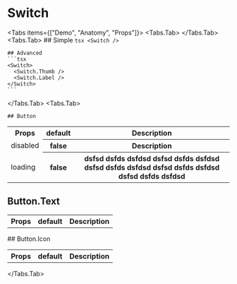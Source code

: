 
# Switch

<Tabs items={["Demo", "Anatomy", "Props"]}>
  <Tabs.Tab>
    <CodeDemo />
  </Tabs.Tab>
  <Tabs.Tab>
    ## Simple
    ```tsx
    <Switch />
    ```

    ## Advanced
    ```tsx
    <Switch>
      <Switch.Thumb />
      <Switch.Label />
    </Switch>
    ```

  </Tabs.Tab>
  <Tabs.Tab>
  
    ## Button
   <Table className="table-auto overflow-hidden w-full">
      <Tr>
        <Th>Props</Th>
        <Th>default</Th>
        <Th>Description</Th>
      </Tr>
      <Tr>
        <Td>disabled</Td>
        <Th>false</Th>
        <Th>Description</Th>
      </Tr>
      <Tr>
        <Td>loading</Td>
        <Th>false</Th>
        <Th>dsfsd dsfds dsfdsd dsfsd dsfds dsfdsd dsfsd dsfds dsfdsd dsfsd dsfds dsfdsd dsfsd dsfds dsfdsd</Th>
      </Tr>
   </Table>

## Button.Text

   <Table className="table-auto overflow-hidden w-full">
      <Tr>
        <Th>Props</Th>
        <Th>default</Th>
        <Th>Description</Th>
      </Tr>
   </Table>
   ## Button.Icon
   <Table className="table-auto overflow-hidden w-full">
      <Tr>
        <Th>Props</Th>
        <Th>default</Th>
        <Th>Description</Th>
      </Tr>
   </Table>
  
  </Tabs.Tab>
</Tabs>
